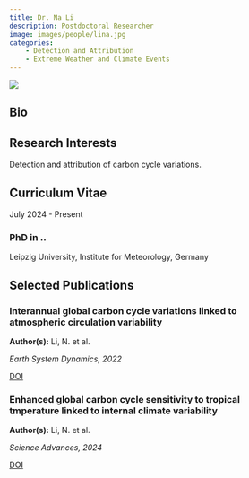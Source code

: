 ```yaml
---
title: Dr. Na Li 
description: Postdoctoral Researcher
image: images/people/lina.jpg
categories:
    - Detection and Attribution
    - Extreme Weather and Climate Events
---
```



<div class="profile-container">
<div class="profile-image-container">
<img src="/images/people/lina.jpg" class="profile-image">
<div class="social-icons">
  <a href="mailto:na.li@uni-leipzig.de" target="_blank">
    <i class="fa-solid fa-envelope"></i>
  </a>
</div>
</div>

<div class="bio-content">

## Bio  


</div>
</div>

## Research Interests

Detection and attribution of carbon cycle variations.

## Curriculum Vitae <span class="cv-toggle" data-bs-toggle="collapse" data-bs-target="#cv-timeline" aria-expanded="false"></span>

<div id="cv-timeline" class="collapse">
<div class="timeline">
<div class="timeline-item">
<div class="timeline-date">July 2024 - Present</div>
<div class="timeline-content">
<h3>PhD in .. </h3>
<p>Leipzig University, Institute for Meteorology, Germany</p>
</div>
</div>

</div>
</div>


## Selected Publications


<div class="publications-grid">

<div class="publication-card">
<h3>Interannual global carbon cycle variations linked to atmospheric circulation variability</h3>
<p><b>Author(s):</b> Li, N. et al.</p>
<p><i>Earth System Dynamics, 2022</i></p>
<div class="pub-links">
<a href="https://doi.org/10.5194/esd-13-1505-2022"></i> DOI</a>
</div>
</div>

<div class="publication-card">
<h3>Enhanced global carbon cycle sensitivity to tropical tmperature linked to internal climate variability</h3>
<p><b>Author(s):</b> Li, N. et al.</p>
<p><i>Science Advances, 2024</i></p>
<div class="pub-links">
<a href="https://doi.org/10.1126/sciadv.adl6155"></i> DOI</a>
</div>
</div>

</div>
